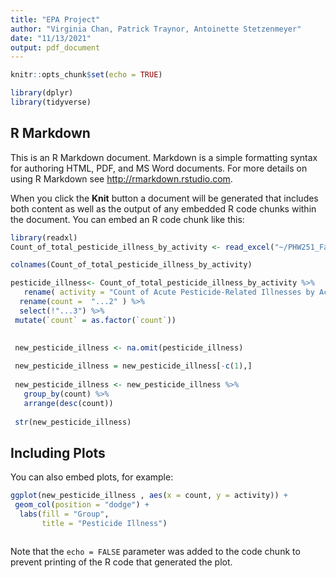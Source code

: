 ```yaml
---
title: "EPA Project"
author: "Virginia Chan, Patrick Traynor, Antoinette Stetzenmeyer"
date: "11/13/2021"
output: pdf_document
---
```


```r
knitr::opts_chunk$set(echo = TRUE)

library(dplyr)
library(tidyverse)
```

## R Markdown

This is an R Markdown document. Markdown is a simple formatting syntax for authoring HTML, PDF, and MS Word documents. For more details on using R Markdown see <http://rmarkdown.rstudio.com>.

When you click the **Knit** button a document will be generated that includes both content as well as the output of any embedded R code chunks within the document. You can embed an R code chunk like this:

```r

library(readxl)
Count_of_total_pesticide_illness_by_activity <- read_excel("~/PHW251_Fall2021/Count of total pesticide illness by activity.xlsx")


```

```r

colnames(Count_of_total_pesticide_illness_by_activity)

```

```r

pesticide_illness<- Count_of_total_pesticide_illness_by_activity %>%
   rename( activity = "Count of Acute Pesticide-Related Illnesses by Activity, All Participating States, 1998 - 2011") %>%
  rename(count =  "...2" ) %>%
  select(!"...3") %>%
 mutate(`count` = as.factor(`count`))
 

 new_pesticide_illness <- na.omit(pesticide_illness)
 
 new_pesticide_illness = new_pesticide_illness[-c(1),]
 
 new_pesticide_illness <- new_pesticide_illness %>%
   group_by(count) %>%
   arrange(desc(count))
 
 str(new_pesticide_illness)

```


## Including Plots

You can also embed plots, for example:

```r


ggplot(new_pesticide_illness , aes(x = count, y = activity)) +
 geom_col(position = "dodge") +
  labs(fill = "Group",
       title = "Pesticide Illness")



```

Note that the `echo = FALSE` parameter was added to the code chunk to prevent printing of the R code that generated the plot.
